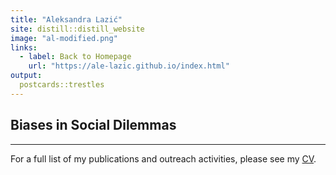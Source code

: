 ```yaml
---
title: "Aleksandra Lazić"
site: distill::distill_website
image: "al-modified.png"
links:
  - label: Back to Homepage
    url: "https://ale-lazic.github.io/index.html"
output:
  postcards::trestles
---
```


## Biases in Social Dilemmas





---

For a full list of my publications and outreach activities, please see my [CV](https://drive.google.com/file/d/11AESEI0XEXLnlMkWNHj46Z5cypaX0JGv/view).

